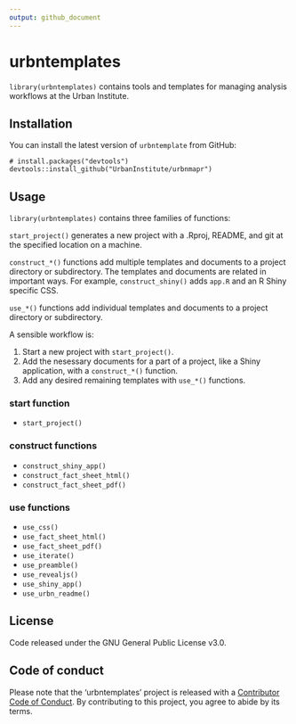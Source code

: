 ```yaml
---
output: github_document
---
```


# urbntemplates

`library(urbntemplates)` contains tools and templates for managing analysis workflows at the Urban Institute. 

## Installation

You can install the latest version of `urbntemplate` from GitHub:

```
# install.packages("devtools")
devtools::install_github("UrbanInstitute/urbnmapr")
```

## Usage

`library(urbntemplates)` contains three families of functions:

`start_project()` generates a new project with a .Rproj, README, and git at the specified location on a machine.

`construct_*()` functions add multiple templates and documents to a project directory or subdirectory. The templates and documents are related in important ways. For example, `construct_shiny()` adds `app.R` and an R Shiny specific CSS.

`use_*()` functions add individual templates and documents to a project directory or subdirectory. 

A sensible workflow is:

1) Start a new project with `start_project()`. 
2) Add the nesessary documents for a part of a project, like a Shiny application, with a `construct_*()` function.
3) Add any desired remaining templates with `use_*()` functions. 

### start function

* `start_project()`

### construct functions

* `construct_shiny_app()` 
* `construct_fact_sheet_html()`
* `construct_fact_sheet_pdf()`

### use functions

* `use_css()`
* `use_fact_sheet_html()`
* `use_fact_sheet_pdf()`
* `use_iterate()`
* `use_preamble()`
* `use_revealjs()`
* `use_shiny_app()`
* `use_urbn_readme()`

## License

Code released under the GNU General Public License v3.0.

## Code of conduct

Please note that the 'urbntemplates' project is released with a [Contributor Code of Conduct](CODE_OF_CONDUCT.md). By contributing to this project, you agree to abide by its terms.

